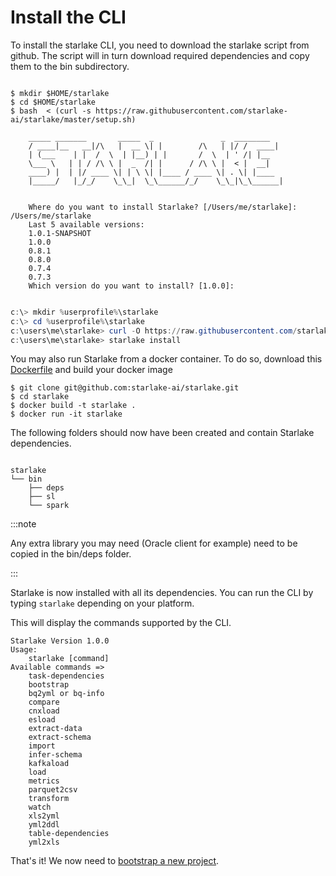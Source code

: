 # Install the CLI




To install the starlake CLI, you need to download the starlake script from github. 
The script will in turn download required dependencies and copy them to the bin subdirectory.

<Tabs groupId="platforms">
<TabItem value="linux_macos" label="Linux/MacOS">

``` shell

$ mkdir $HOME/starlake
$ cd $HOME/starlake
$ bash  < (curl -s https://raw.githubusercontent.com/starlake-ai/starlake/master/setup.sh)

    _____ _______       _____  _               _  ________
    / ____|__   __|/\   |  __ \| |        /\   | |/ /  ____|
    | (___    | |  /  \  | |__) | |       /  \  | ' /| |__
    \___ \   | | / /\ \ |  _  /| |      / /\ \ |  < |  __|
    ____) |  | |/ ____ \| | \ \| |____ / ____ \| . \| |____
    |_____/   |_/_/    \_\_|  \_\______/_/    \_\_|\_\______|


    Where do you want to install Starlake? [/Users/me/starlake]: /Users/me/starlake
    Last 5 available versions:
    1.0.1-SNAPSHOT
    1.0.0
    0.8.1
    0.8.0
    0.7.4
    0.7.3
    Which version do you want to install? [1.0.0]:


```

</TabItem>

<TabItem value="windows" label="Windows">

```powershell
c:\> mkdir %userprofile%\starlake
c:\> cd %userprofile%\starlake
c:\users\me\starlake> curl -O https://raw.githubusercontent.com/starlake-ai/starlake/master/distrib/starlake.cmd
c:\users\me\starlake> starlake install
```

</TabItem>

<TabItem value="docker" label="Docker">

You may also run Starlake from a docker container. To do so, download this [Dockerfile](https://github.com/starlake-ai/starlake/blob/master/distrib/Dockerfile)
and build your docker image
	
```shell
$ git clone git@github.com:starlake-ai/starlake.git
$ cd starlake
$ docker build -t starlake .
$ docker run -it starlake

```
</TabItem>
</Tabs>

The following folders should now have been created and contain Starlake dependencies.


```text

starlake
└── bin
    ├── deps
    ├── sl
    └── spark

```

:::note

Any extra library you may need (Oracle client for example) need to be copied in the bin/deps folder.

:::

Starlake is now installed with all its dependencies. You can run the CLI by typing `starlake` depending on your platform.

This will display the commands supported by the CLI.


```
Starlake Version 1.0.0
Usage:
	starlake [command]
Available commands =>
	task-dependencies
	bootstrap
	bq2yml or bq-info
	compare
	cnxload
	esload
	extract-data
	extract-schema
	import
	infer-schema
	kafkaload
	load
	metrics
	parquet2csv
	transform
	watch
	xls2yml
	yml2ddl
	table-dependencies
	yml2xls
```


That's it! We now need to [bootstrap a new project](bootstrap).
